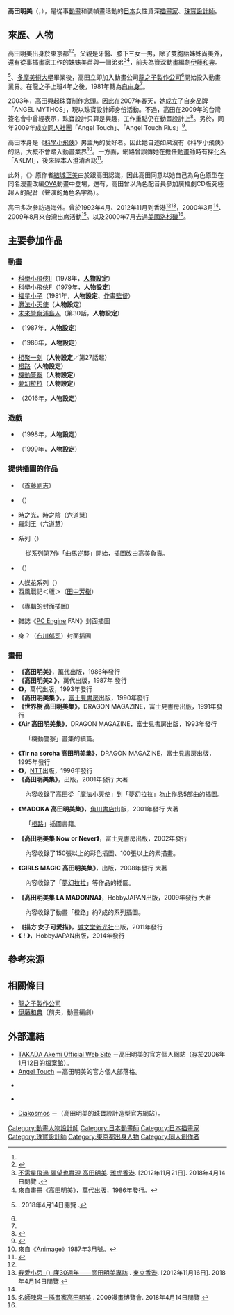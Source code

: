 {{Infobox ACG creator
|name=高田明美
|image=Akemi Takada 20090703 Japan Expo 01.jpg
|size=
|caption= 2009年7月3日出席[[日本博覽會|日本博覽會]]時的拍攝
|job= [[插畫家|插畫家]]、[[珠寶設計師|珠寶設計師]]
|job2= 
|romaji= Takada Akemi 
|birthname= 高田 明美（{{lang|ja|たかだ あけみ}}）
|other_name=
|nickname=
|foreign_name=
|english_name= Akemi Takada
|sex=女性
|date of birth= {{Birth date and age|1955|3|31}}
|place of birth= {{JPN}}[[東京都|東京都]]
|date of death=
|place of death=
|nationality= {{JPN}}
|origin_place=
|residence=
|languages=
|height=
|weight=
|blood_type= O型
|spouse=
|parents=
|relatives=高田尚美（姊）<br />高田美苗（妹）
|doujin_circle = Angel Touch<br />Angel Touch Plus
|subordinate=
|website= [http://ameblo.jp/angel-touch/ Angel Touch] {{ja icon}}
|educate= [[多摩美術大學|多摩美術大學]]畢業
|past=
|work= '''人物設定'''<br />《[[福星小子|福星小子]]》<br />《[[我係小忌廉|魔法小天使]]》<br />《[[橙路|橙路]]》<br />《[[機動警察|機動警察]]》<br />《[[夢幻拉拉|夢幻拉拉]]》<ref name="offical-pro" /><br />等
|award=
}}
{{japanese|japanese=高田 明美|kana=たかだ あけみ|romaji=Takada Akemi}}
'''高田明美'''（{{jpn|j=高田 明美|hg=たかだ あけみ|rm=Takada Akemi}}，{{bd|1955年|3月31日<ref name="offical-pro">{{Cite web|publisher=高田明美的官方個人網站|url=http://www.takada-akemi.net:80/profile/profile.html|title=【Profile】TAKADA Akemi Official Web Site|accessdate=2018-04-14|language=ja|deadurl=yes|archiveurl=https://web.archive.org/web/20060112011451/http://www.takada-akemi.net/profile/profile.html|archivedate=2006-01-12}}</ref>||}}），是從事[[動畫|動畫]]和装幀畫活動的[[日本|日本]]女性資深[[插畫家|插畫家]]、[[珠寶設計師|珠寶設計師]]。

== 來歷、人物 ==
高田明美出身於[[東京都|東京都]]<ref name="offical-pro" /><ref>{{Cite web|publisher=高田明美的官方個人部落格|url=http://profile.ameba.jp/angel-touch/|title=【Profile】Angel Touch|date=|accessdate=2018-04-14|language=ja|deadurl=yes|archiveurl=|archivedate=}}</ref>。父親是牙醫、膝下三女一男，除了雙胞胎姊姊尚美外，還有從事插畫家工作的妹妹美苗與一個弟弟<ref>[https://hk.lifestyle.yahoo.com/不需星飛過-願望也實現-高田明美-160000715.html 不需星飛過 願望也實現 高田明美]. [[雅虎香港|雅虎香港]]. [2012年11月21日]. 2018年4月14日閱覽 {{zh-hk icon}}.</ref><ref>來自畫冊《高田明美{{lang|ja|アートブック}}》，[[萬代|萬代]]出版，1986年發行。</ref>，前夫為資深動畫編劇[[伊藤和典|伊藤和典]]。

{{link-ja|東京都立武藏高等學校·附屬中学校|東京都立武蔵高等学校・附属中学校|東京都立武藏高等學校}}<ref>{{lang|ja|[https://www.facebook.com/takada.akemi/about 高田明美Facebook－基本データ]}}. 2018年4月14日閱覽 {{ja icon}}.</ref>、[[多摩美術大學|多摩美術大學]]畢業後，高田立即加入動畫公司[[龍之子製作公司|龍之子製作公司]]<ref name="offical-pro" />開始投入動畫業界。在龍之子上班4年之後，1981年轉為[[自由職業|自由身]]<ref name="offical-pro" />。

2003年，高田興起珠寶制作念頭。因此在2007年春天，她成立了自身品牌「ANGEL MYTHOS」，現以珠寶設計師身份活動。不過，高田在2009年的台灣簽名會中曾經表示，珠寶設計只算是興趣，工作重點仍在動畫設計上<ref>{{Cite web|publisher=[[巴哈姆特電玩資訊站|巴哈姆特電玩資訊站]]|url=http://gnn.gamer.com.tw/2/38682.html|title=【漫博 09】《古靈精怪》《機動警察》高田明美簽名會 贈原畫義賣|accessdate=2018-04-14|language=ja|deadurl=no|archiveurl=https://web.archive.org/web/20180414091600/https://gnn.gamer.com.tw/2/38682.html|archivedate=2018-04-14}}</ref>。另於，同年2009年成立[[同人社團|同人社團]]「Angel Touch」、「Angel Touch Plus」<ref>{{Cite web|publisher=高田明美的官方個人部落格|url=https://ameblo.jp/angel-touch/entry-10275845551.html|title=【「Angel Touch」】Angel Touch|date=2009-06-07|accessdate=2018-04-14|language=ja|deadurl=yes|archiveurl=https://web.archive.org/web/20160305101643/http://ameblo.jp/angel-touch/entry-10275845551.html|archivedate=2016-03-05}}</ref>。

高田本身是《[[科學小飛俠|科學小飛俠]]》男主角{{nihongo|「鐵雄」|大鷲のケン}}的愛好者。因此她自述如果沒有《科學小飛俠》的話，大概不會踏入動畫業界<ref>來自《[[Animage|Animage]]》1987年3月號。</ref>。一方面，網路曾誤傳她在擔任[[動畫師|動畫師]]時有採[[化名|化名]]「AKEMI」，後來經本人澄清否認<ref>{{Cite web|publisher=高田明美的官方個人部落格|url=https://ameblo.jp/angel-touch/entry-10275845551.html|script-title=ja:【私も知らない「私」】Angel Touch|date=2009-02-28|accessdate=2018-04-14|language=ja|deadurl=yes|archiveurl=https://web.archive.org/web/20160305101643/http://ameblo.jp/angel-touch/entry-10275845551.html|archivedate=2016-03-05}}</ref>。

此外，《{{link-ja|究極超人|究極超人あ〜る}}》原作者[[結城正美|結城正美]]由於跟高田認識，因此高田同意以她自己為角色原型在同名漫畫改編[[OVA|OVA]]動畫中登場，還有，高田曾以角色配音員參加廣播劇CD版究極超人的配音（聲演的角色名字為{{nihongo|西園寺繪理|西園寺えり}}）。

高田多次參訪過海外。曾於1992年4月、2012年11月到香港<ref name="offical-pro" /><ref>[http://www.tlcomics.com/information.php?pkey=256 我愛小忌-{}-廉30週年——高田明美專訪] {{Wayback|url=http://www.tlcomics.com/information.php?pkey=256 |date=20141113184156 }}. [[東立出版社|東立香港]]. [2012年11月16日]. 2018年4月14日閱覽 {{zh-hk icon}}</ref>，2000年3月<ref name="offical-pro" />、2009年8月來台灣出席活動<ref>[http://comic.tw.tranews.com/Show/Style7/Info/c1_Info.asp?SItemId=0021030&ProgramNo=A400077000001&SubjectNo=7 名師陣容－插畫家高田明美] {{Wayback|url=http://comic.tw.tranews.com/Show/Style7/Info/c1_Info.asp?SItemId=0021030&ProgramNo=A400077000001&SubjectNo=7 |date=20141113185724 }}. 2009漫畫博覽會. 2018年4月14日閱覽 {{zh-tw icon}}</ref>。以及2000年7月去過[[美國|美國]][[洛杉磯|洛杉磯]]<ref name="offical-pro" />。

== 主要參加作品 ==
=== 動畫 ===
{{Div col|cols=2}}
* [[科學小飛俠II|科學小飛俠II]]（1978年，'''[[人物設計|人物設定]]'''）
* [[科學小飛俠|科學小飛俠F]]（1979年，'''人物設定'''）
* [[福星小子|福星小子]]（1981年，'''人物設定'''、[[作畫監督|作畫監督]]）
* [[我係小忌廉|魔法小天使]]（'''人物設定'''）
* [[未來警察|未來警察浦島人]]（第30話，'''人物設定'''）
* {{link-ja|曙光Q#交錯的時空 REFLECTION|トワイライトQ#時の結び目 REFLECTION|曙光Q 交錯的時空 REFLECTION}}（1987年，'''人物設定'''）
* {{link-ja|亞邦史克威爾 琥珀的追擊|アーバンスクウェア 琥珀の追撃}}（1986年，'''人物設定'''）
* [[相聚一刻|相聚一刻]]（'''人物設定'''／第27話起）
* [[橙路|橙路]]（'''人物設定'''）
* [[機動警察|機動警察]]（'''人物設定'''）
* [[夢幻拉拉|夢幻拉拉]]（'''人物設定'''）
* {{link-ja|喵Da？Full頻道#放送作|ニャンだ?フル チャンネル#放送作|CoCO&NiCO}}（2016年，'''人物設定'''）
{{Div col end}}

=== 遊戲 ===
* {{link-ja|巫紗的魔法物語|ミサの魔法物語}}（1998年，'''人物設定'''）
* {{link-ja|青蛙童話書 ～尋找喪失的記憶|かえるの絵本 〜なくした記憶を求めて〜}}（1999年，'''人物設定'''）

=== 提供插圖的作品 ===
{{Div col|cols=2}}
* {{link-ja|永遠的法蓮娜|永遠のフィレーナ}}（[[首藤剛志|首藤剛志]]）
* {{link-ja|第五惑星明日香|第五惑星アスカ}}（{{link-ja|六道慧|六道慧}}）
* 時之光，時之陰（六道慧）
* 羅刹王（六道慧）
* {{link-ja|新宿少年偵探團|新宿少年探偵団}}系列（{{link-ja|太田忠司|太田忠司}}）
: 從系列第7作「{{lang|ja|まぼろし}}曲馬{{lang|ja|団の}}逆襲」開始，插圖改由高美負責。
* {{lang|ja|エクウス}}（{{link-ja|吉岡平|吉岡平}}）
* 人媒花系列（{{link-ja|麻城優|麻城ゆう}}）
* 西風戰記＜{{link-ja|朝日Sonorama|朝日ソノラマ}}版＞（[[田中芳樹|田中芳樹]]）
* {{link-ja|山本正之'88|山本正之'88}}（{{link-ja|山本正之|山本正之}}專輯的封面插圖）
* 雜誌《[[PC_Engine|PC Engine]] FAN》封面插圖
* {{lang|ja|クリィミーマミはなぜステッキで変}}身{{lang|ja|するのか}}？（[[布川郁司|布川郁司]]）封面插圖
{{Div col end}}

=== 畫冊 ===
{{Div col|cols=2}}
* '''《高田明美{{lang|ja|アートブック}}》'''，[[萬代|萬代]]出版，1986年發行
* '''《高田明美{{lang|ja|アートブック}}2 {{lang|ja|クリステラ}}》'''，萬代出版，1987年 發行
* '''《{{lang|ja|アニバーサリー}}》'''，萬代出版，1993年發行
* '''《高田明美{{lang|ja|画}}集 {{lang|ja|[[機動警察|パトレイバー]]}}》'''，{{link-ja|DRAGON MAGAZINE (富士見書房)|ドラゴンマガジン (富士見書房)|DRAGON MAGAZINE}}，[[富士見書房|富士見書房]]出版，1990年發行
* '''《世界樹 高田明美{{lang|ja|画}}集》'''，DRAGON MAGAZINE，富士見書房出版，1991年發行
* '''《Air 高田明美{{lang|ja|画}}集》'''，DRAGON MAGAZINE，富士見書房出版，1993年發行
: 「機動警察」畫集的續篇。
* '''《Tir na sorcha 高田明美{{lang|ja|画}}集》'''，DRAGON MAGAZINE，富士見書房出版，1995年發行
* '''《{{lang|ja|ミスティ·オーブ}}》'''，[[NTT出版|NTT]]出版，1996年發行
* '''《高田明美{{lang|ja|画}}集》'''，{{link-ja|SB Creative Corp|ソフトバンククリエイティブ}}出版，2001年發行 大著
: 內容收錄了高田從「[[我係小忌廉|魔法小天使]]」到「[[夢幻拉拉|夢幻拉拉]]」為止{{link-ja|Pierrot魔法少女系列|ぴえろ魔法少女シリーズ}}作品5部曲的插圖。
* '''《MADOKA 高田明美{{lang|ja|画}}集》'''，[[角川書店|角川書店]]出版，2001年發行 大著　 
: 「[[橙路|橙路]]」插圖書籍。
* '''《高田明美{{lang|ja|パトレイバー画}}集 Now or Never》'''，富士見書房出版，2002年發行
: 內容收錄了150張以上的彩色插圖、100張以上的素描畫。
* '''《GIRLS MAGIC 高田明美{{lang|ja|画}}集》'''，{{link-ja|HobbyJAPAN|ホビージャパン}}出版，2008年發行 大著
: 內容收錄了「[[夢幻拉拉|夢幻拉拉]]」等作品的插圖。
* '''《高田明美{{lang|ja|画}}集 {{lang|ja|ラ·マドンナ}} LA MADONNA》'''，HobbyJAPAN出版，2009年發行 大著
: 內容收錄了動畫「橙路」約7成的系列插圖。
* '''《{{lang|ja|キャラクターイラストの}}描{{lang|ja|き}}方 女{{lang|ja|の}}子{{lang|ja|を}}可愛{{lang|ja|く}}描{{lang|ja|く}}》'''，[[誠文堂新光社|誠文堂新光社]]出版，2011年發行
* '''《{{lang|ja|これまでもこれからもいつだってクリィミーマミ}}！》'''，HobbyJAPAN出版，2014年發行
{{Div col end}}

== 參考來源 ==
{{reflist}}

== 相關條目 ==
* [[龍之子製作公司|龍之子製作公司]]
* [[伊藤和典|伊藤和典]]（前夫，動畫編劇）

== 外部連結 ==
* [https://web.archive.org/web/20051225184538/http://www.takada-akemi.net/ TAKADA Akemi Official Web Site] {{ja icon}}－高田明美的官方個人網站（存於2006年1月12日的[[網際網路檔案館|檔案館]]）。
* [http://ameblo.jp/angel-touch/ Angel Touch] {{Wayback|url=http://ameblo.jp/angel-touch/ |date=20141219053439 }} {{ja icon}}－高田明美的官方個人部落格。
* {{Twitter|AngelTouchPlus}} {{ja icon}}
* {{Facebook|takada.akemi}} {{ja icon}}
* [http://www.takada-akemi.com/ Diakosmos] {{Wayback|url=http://www.takada-akemi.com/ |date=20141218110729 }} {{ja icon}}－{{lang|ja|ジュエリーサイト}}（高田明美的珠寶設計造型官方網站）。

{{科學小飛俠}}
{{Normdaten}}
{{DEFAULTSORT:Takada Akemi}}
[[Category:動畫人物設計師|Category:動畫人物設計師]]
[[Category:日本動畫師|Category:日本動畫師]]
[[Category:日本插畫家|Category:日本插畫家]]
[[Category:珠寶設計師|Category:珠寶設計師]]
[[Category:東京都出身人物|Category:東京都出身人物]]
[[Category:同人創作者|Category:同人創作者]]